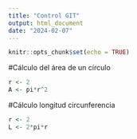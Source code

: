 ```yaml
---
title: "Control GIT"
output: html_document
date: "2024-02-07"
---
```


```r
knitr::opts_chunk$set(echo = TRUE)
```

#Cálculo del área de un círculo
```r

r <- 2
A <- pi*r^2

```

#Cálculo longitud circunferencia
```r

r <- 2
L <- 2*pi*r

```
